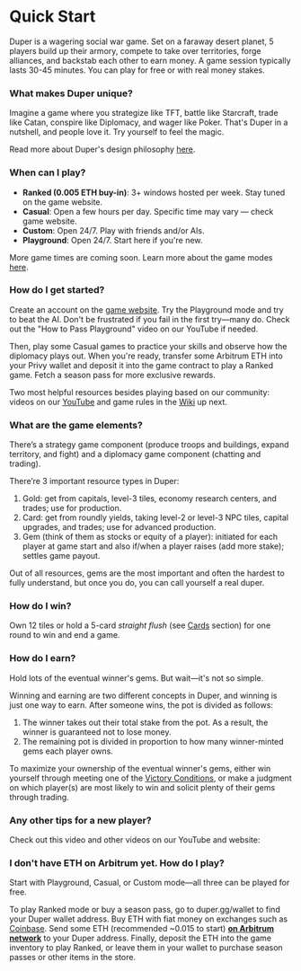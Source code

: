 
# Quick Start

Duper is a wagering social war game. Set on a faraway desert planet, 5 players build up their armory, compete to take over territories, forge alliances, and backstab each other to earn money. A game session typically lasts 30-45 minutes. You can play for free or with real money stakes.

### What makes Duper unique?

Imagine a game where you strategize like TFT, battle like Starcraft, trade like Catan, conspire like Diplomacy, and wager like Poker. That's Duper in a nutshell, and people love it. Try yourself to feel the magic.

Read more about Duper's design philosophy [here](https://blog.duper.gg/introducing-duper-alpha/).

### When can I play?

- **Ranked (0.005 ETH buy-in)**: 3+ windows hosted per week. Stay tuned on the game website.
- **Casual**: Open a few hours per day. Specific time may vary — check game website.
- **Custom**: Open 24/7. Play with friends and/or AIs.
- **Playground**: Open 24/7. Start here if you're new.

More game times are coming soon. Learn more about the game modes [here](modes).

### How do I get started?

Create an account on the [game website](https://www.duper.gg). Try the Playground mode and try to beat the AI. Don't be frustrated if you fail in the first try—many do. Check out the "How to Pass Playground" video on our YouTube if needed.

Then, play some Casual games to practice your skills and observe how the diplomacy plays out. When you're ready, transfer some Arbitrum ETH into your Privy wallet and deposit it into the game contract to play a Ranked game. Fetch a season pass for more exclusive rewards.

Two most helpful resources besides playing based on our community: videos on our [YouTube](https://youtube.com/@dupergame) and game rules in the [Wiki](./wiki/) up next.

### What are the game elements?

There’s a strategy game component (produce troops and buildings, expand territory, and fight) and a diplomacy game component (chatting and trading).

There’re 3 important resource types in Duper:

1. Gold: get from capitals, level-3 tiles, economy research centers, and trades; use for production.
2. Card: get from roundly yields, taking level-2 or level-3 NPC tiles, capital upgrades, and trades; use for advanced production.
3. Gem (think of them as stocks or equity of a player): initiated for each player at game start and also if/when a player raises (add more stake); settles game payout.

Out of all resources, gems are the most important and often the hardest to fully understand, but once you do, you can call yourself a real duper.

### How do I win?

Own 12 tiles or hold a 5-card _straight flush_ (see [Cards](./wiki/fundamentals/resources#cards) section) for one round to win and end a game.

### How do I earn?

Hold lots of the eventual winner's gems. But wait—it's not so simple.

Winning and earning are two different concepts in Duper, and winning is just one way to earn. After someone wins, the pot is divided as follows:

1. The winner takes out their total stake from the pot. As a result, the winner is guaranteed not to lose money.
2. The remaining pot is divided in proportion to how many winner-minted gems each player owns.

To maximize your ownership of the eventual winner's gems, either win yourself through meeting one of the [Victory Conditions](./wiki/flow/victory.mdx), or make a judgment on which player(s) are most likely to win and solicit plenty of their gems through trading.

### Any other tips for a new player?

Check out this video and other videos on our YouTube and website:

<YouTube id="6PjbgLxy6q8" />

### I don't have ETH on Arbitrum yet. How do I play?

Start with Playground, Casual, or Custom mode—all three can be played for free.

To play Ranked mode or buy a season pass, go to duper.gg/wallet to find your Duper wallet address. Buy ETH with fiat money on exchanges such as [Coinbase](http://coinbase.com/price/ethereum). Send some ETH (recommended ~0.015 to start) **<u>on Arbitrum network</u>** to your Duper address. Finally, deposit the ETH into the game inventory to play Ranked, or leave them in your wallet to purchase season passes or other items in the store.
